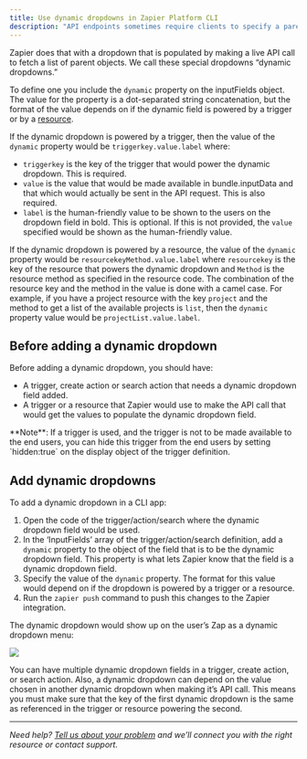 ```yaml
---
title: Use dynamic dropdowns in Zapier Platform CLI
description: "API endpoints sometimes require clients to specify a parent object in order to create or access the child resources. For instance, accessing the tasks in a project, or specifying a spreadsheet ID in order to retrieve its worksheets. Since people don’t speak in auto-incremented IDs, it is necessary that Zapier offer a simple way to select that parent using human readable handles."
---
```


Zapier does that with a dropdown that is populated by making a live API call to fetch a list of parent objects. We call these special dropdowns “dynamic dropdowns.”

To define one you include the `dynamic` property on the inputFields object. The value for the property is a dot-separated string concatenation, but the format of the value depends on if the dynamic field is powered by a trigger or by a [resource](https://github.com/zapier/zapier-platform/blob/main/packages/cli/README.md#resources).

If the dynamic dropdown is powered by a trigger, then the value of the `dynamic` property would be `triggerkey.value.label` where:

*   `triggerkey` is the key of the trigger that would power the dynamic dropdown. This is required.
*   `value` is the value that would be made available in bundle.inputData and that which would actually be sent in the API request. This is also required.
*   `label` is the human-friendly value to be shown to the users on the dropdown field in bold. This is optional. If this is not provided, the `value` specified would be shown as the human-friendly value.

If the dynamic dropdown is powered by a resource, the value of the `dynamic` property would be `resourcekeyMethod.value.label` where `resourcekey` is the key of the resource that powers the dynamic dropdown and `Method` is the resource method as specified in the resource code. The combination of the resource key and the method in the value is done with a camel case. For example, if you have a project resource with the key `project` and the method to get a list of the available projects is `list`, then the `dynamic` property value would be `projectList.value.label`.

## Before adding a dynamic dropdown

Before adding a dynamic dropdown, you should have:

*   A trigger, create action or search action that needs a dynamic dropdown field added.
*   A trigger or a resource that Zapier would use to make the API call that would get the values to populate the dynamic dropdown field.

<Info>
  **Note**: If a trigger is used, and the trigger is not to be made available to the end users, you can hide this trigger from the end users by setting `hidden:true` on the display object of the trigger definition.
</Info>

## Add dynamic dropdowns

To add a dynamic dropdown in a CLI app:

1.  Open the code of the trigger/action/search where the dynamic dropdown field would be used.
2.  In the ‘InputFields’ array of the trigger/action/search definition, add a `dynamic` property to the object of the field that is to be the dynamic dropdown field. This property is what lets Zapier know that the field is a dynamic dropdown field.
3.  Specify the value of the `dynamic` property. The format for this value would depend on if the dropdown is powered by a trigger or a resource.
4.  Run the `zapier push` command to push this changes to the Zapier integration.

The dynamic dropdown would show up on the user’s Zap as a dynamic dropdown menu:

<Frame>
  <img src="/images/e02787cd50af43ab22dc48af457b5a33.png"/>
</Frame>

You can have multiple dynamic dropdown fields in a trigger, create action, or search action. Also, a dynamic dropdown can depend on the value chosen in another dynamic dropdown when making it’s API call. This means you must make sure that the key of the first dynamic dropdown is the same as referenced in the trigger or resource powering the second.

- - -

_Need help? [Tell us about your problem](https://developer.zapier.com/contact) and we’ll connect you with the right resource or contact support._
